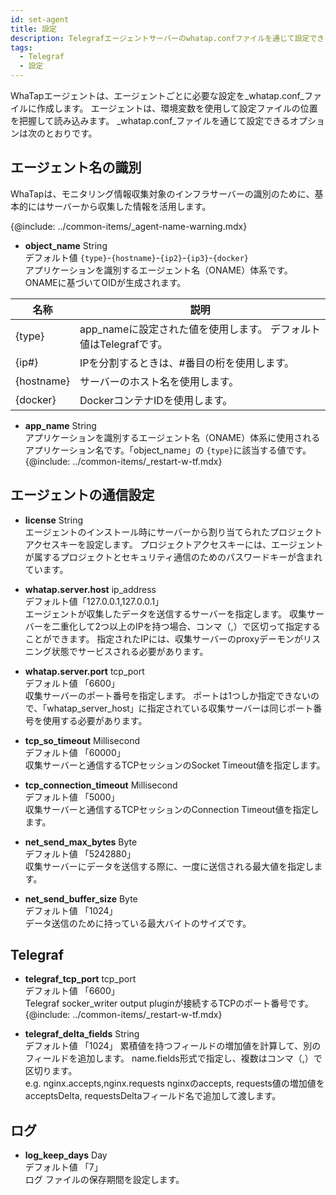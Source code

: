 ```yaml
---
id: set-agent
title: 設定
description: Telegrafエージェントサーバーのwhatap.confファイルを通じて設定できるオプションについて案内します。
tags:
  - Telegraf
  - 設定
---
```


WhaTapエージェントは、エージェントごとに必要な設定を_whatap.conf_ファイルに作成します。 エージェントは、環境変数を使用して設定ファイルの位置を把握して読み込みます。 _whatap.conf_ファイルを通じて設定できるオプションは次のとおりです。

## エージェント名の識別

WhaTapは、モニタリング情報収集対象のインフラサーバーの識別のために、基本的にはサーバーから収集した情報を活用します。 

{@include: ../common-items/_agent-name-warning.mdx}

-   **object_name** <span class='type'>String</span><br/>
    デフォルト値 `{type}`-`{hostname}`-`{ip2}`-`{ip3}`-`{docker}`<br/>アプリケーションを識別するエージェント名（ONAME）体系です。 ONAMEに基づいてOIDが生成されます。

| 名称         | 説明                                        |
| ---------- | ----------------------------------------- |
| {type}     | app_nameに設定された値を使用します。 デフォルト値はTelegrafです。 |
| {ip#}      | IPを分割するときは、#番目の桁を使用します。                   |
| {hostname} | サーバーのホスト名を使用します。                          |
| {docker}   | DockerコンテナIDを使用します。                       |

-   **app_name** <span class='type'>String</span><br/>
        アプリケーションを識別するエージェント名（ONAME）体系に使用されるアプリケーション名です。「object_name」の `{type}`に該当する値です。
    {@include: ../common-items/_restart-w-tf.mdx}

## エージェントの通信設定

-   **license** <span class='type'>String</span><br/>
      エージェントのインストール時にサーバーから割り当てられたプロジェクトアクセスキーを設定します。 プロジェクトアクセスキーには、エージェントが属するプロジェクトとセキュリティ通信のためのパスワードキーが含まれています。

-   **whatap.server.host** <span class='type'>ip_address</span><br/>
    デフォルト値「127.0.0.1,127.0.0.1」<br/>エージェントが収集したデータを送信するサーバーを指定します。 収集サーバーを二重化して2つ以上のIPを持つ場合、コンマ（,）で区切って指定することができます。 指定されたIPには、収集サーバーのproxyデーモンがリスニング状態でサービスされる必要があります。

-   **whatap.server.port** <span class='type'>tcp_port</span><br/>
    デフォルト値 「6600」<br/>収集サーバーのポート番号を指定します。 ポートは1つしか指定できないので、「whatap_server_host」に指定されている収集サーバーは同じポート番号を使用する必要があります。

-   **tcp_so_timeout** <span class='type'>Millisecond</span><br/>
    デフォルト値 「60000」<br/>収集サーバーと通信するTCPセッションのSocket Timeout値を指定します。

-   **tcp_connection_timeout** <span class='type'>Millisecond</span><br/>
    デフォルト値 「5000」<br/>収集サーバーと通信するTCPセッションのConnection Timeout値を指定します。

-   **net_send_max_bytes** <span class='type'>Byte</span><br/>
    デフォルト値 「5242880」<br/>収集サーバーにデータを送信する際に、一度に送信される最大値を指定します。

-   **net_send_buffer_size** <span class='type'>Byte</span><br/>
    デフォルト値 「1024」<br/>データ送信のために持っている最大バイトのサイズです。 

## Telegraf

-   **telegraf_tcp_port** <span class='type'>tcp_port</span><br/>
    デフォルト値 「6600」<br/>Telegraf socker_writer output pluginが接続するTCPのポート番号です。
    {@include: ../common-items/_restart-w-tf.mdx}

-   **telegraf_delta_fields** <span class='type'>String</span><br/>
    デフォルト値 「1024」
        累積値を持つフィールドの増加値を計算して、別のフィールドを追加します。 name.fields形式で指定し、複数はコンマ（,）で区切ります。\
        e.g. nginx.accepts,nginx.requests nginxのaccepts, requests値の増加値をacceptsDelta, requestsDeltaフィールド名で追加して渡します。

## ログ

-   **log_keep_days** <span class='type'>Day</span><br/>
    デフォルト値 「7」<br/>ログ ファイルの保存期間を設定します。
